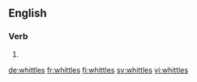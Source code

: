 
==English==

===Verb===
{{head|en}}

# {{en-third-person singular of|whittle}}

[[de:whittles]]
[[fr:whittles]]
[[fi:whittles]]
[[sv:whittles]]
[[vi:whittles]]